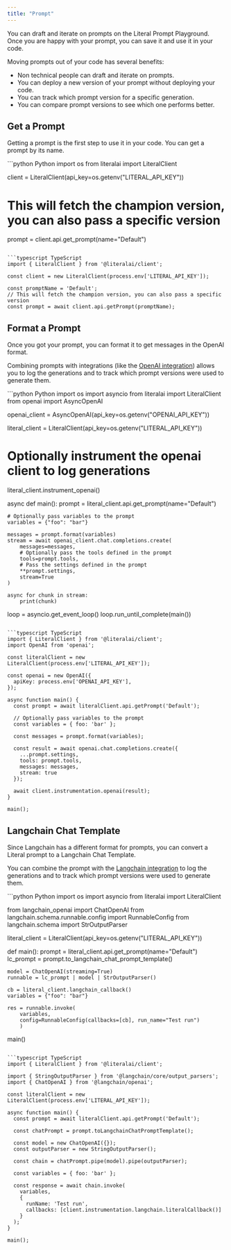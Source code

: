 ```yaml
---
title: "Prompt"
---
```


You can draft and iterate on prompts on the Literal Prompt Playground. Once you are happy with your prompt, you can save it and use it in your code.

Moving prompts out of your code has several benefits:
- Non technical people can draft and iterate on prompts.
- You can deploy a new version of your prompt without deploying your code.
- You can track which prompt version for a specific generation.
- You can compare prompt versions to see which one performs better.

## Get a Prompt

Getting a prompt is the first step to use it in your code. You can get a prompt by its name.

<CodeGroup>
```python Python
import os
from literalai import LiteralClient

client = LiteralClient(api_key=os.getenv("LITERAL_API_KEY"))
# This will fetch the champion version, you can also pass a specific version
prompt = client.api.get_prompt(name="Default")
```

```typescript TypeScript
import { LiteralClient } from '@literalai/client';

const client = new LiteralClient(process.env['LITERAL_API_KEY']);

const promptName = 'Default';
// This will fetch the champion version, you can also pass a specific version
const prompt = await client.api.getPrompt(promptName);
```

</CodeGroup>

## Format a Prompt

Once you got your prompt, you can format it to get messages in the OpenAI format.

Combining prompts with integrations (like the [OpenAI integration](/integrations/openai)) allows you to log the generations and to track which prompt versions were used to generate them.

<CodeGroup>
```python Python
import os
import asyncio
from literalai import LiteralClient
from openai import AsyncOpenAI

openai_client = AsyncOpenAI(api_key=os.getenv("OPENAI_API_KEY"))

literal_client = LiteralClient(api_key=os.getenv("LITERAL_API_KEY"))
# Optionally instrument the openai client to log generations
literal_client.instrument_openai()

async def main():
    prompt = literal_client.api.get_prompt(name="Default")

    # Optionally pass variables to the prompt
    variables = {"foo": "bar"}

    messages = prompt.format(variables)
    stream = await openai_client.chat.completions.create(
        messages=messages,
        # Optionally pass the tools defined in the prompt
        tools=prompt.tools,
        # Pass the settings defined in the prompt
        **prompt.settings,
        stream=True
    )

    async for chunk in stream:
        print(chunk)

loop = asyncio.get_event_loop()
loop.run_until_complete(main())
```

```typescript TypeScript
import { LiteralClient } from '@literalai/client';
import OpenAI from 'openai';

const literalClient = new LiteralClient(process.env['LITERAL_API_KEY']);

const openai = new OpenAI({
  apiKey: process.env['OPENAI_API_KEY'],
});

async function main() {
  const prompt = await literalClient.api.getPrompt('Default');

  // Optionally pass variables to the prompt
  const variables = { foo: 'bar' };

  const messages = prompt.format(variables);

  const result = await openai.chat.completions.create({
    ...prompt.settings,
    tools: prompt.tools,
    messages: messages,
    stream: true
  });

  await client.instrumentation.openai(result);
}

main();

```

</CodeGroup>

## Langchain Chat Template

Since Langchain has a different format for prompts, you can convert a Literal prompt to a Langchain Chat Template.

You can combine the prompt with the [Langchain integration](/integrations/langchain) to log the generations and to track which prompt versions were used to generate them.

<CodeGroup>
```python Python
import os
import asyncio
from literalai import LiteralClient

from langchain_openai import ChatOpenAI
from langchain.schema.runnable.config import RunnableConfig
from langchain.schema import StrOutputParser

literal_client = LiteralClient(api_key=os.getenv("LITERAL_API_KEY"))

def main():
    prompt = literal_client.api.get_prompt(name="Default")
    lc_prompt = prompt.to_langchain_chat_prompt_template()

    model = ChatOpenAI(streaming=True)
    runnable = lc_prompt | model | StrOutputParser()
    
    cb = literal_client.langchain_callback()
    variables = {"foo": "bar"}

    res = runnable.invoke(
        variables, 
        config=RunnableConfig(callbacks=[cb], run_name="Test run")
        )

main()
```

```typescript TypeScript
import { LiteralClient } from '@literalai/client';

import { StringOutputParser } from '@langchain/core/output_parsers';
import { ChatOpenAI } from '@langchain/openai';

const literalClient = new LiteralClient(process.env['LITERAL_API_KEY']);

async function main() {
  const prompt = await literalClient.api.getPrompt('Default');

  const chatPrompt = prompt.toLangchainChatPromptTemplate();

  const model = new ChatOpenAI({});
  const outputParser = new StringOutputParser();

  const chain = chatPrompt.pipe(model).pipe(outputParser);

  const variables = { foo: 'bar' };

  const response = await chain.invoke(
    variables,
    {
      runName: 'Test run',
      callbacks: [client.instrumentation.langchain.literalCallback()]
    }
  );
}

main();

```

</CodeGroup>